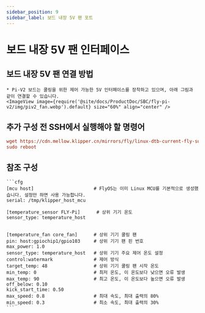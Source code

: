 ```yaml
---
sidebar_position: 9
sidebar_label: 보드 내장 5V 팬 포트
---
```





# 보드 내장 5V 팬 인터페이스

## 보드 내장 5V 팬 연결 방법
    * Pi-V2 보드는 쿨링을 위한 제어 가능한 5V 인터페이스를 장착하고 있으며, 아래 그림과 같이 연결할 수 있습니다.
    <ImageView image={require('@site/docs/ProductDoc/SBC/fly-pi-v2/img/piv2_fan.webp').default} size="60%" align="center" />

## 추가 구성 전 SSH에서 실행해야 할 명령어
```cfg
wget https://cdn.mellow.klipper.cn/mirrors/fly/linux-dtb-current-fly-sunxi64_3.3.5_arm64.deb && sudo dpkg -i linux-dtb-current-fly-sunxi64_3.3.5_arm64.deb
sudo reboot
```

## 참조 구성

    ```cfg
    [mcu host]                      # FlyOS는 이미 Linux MCU를 기본적으로 생성했습니다. 설정만 하면 사용 가능합니다.           
    serial: /tmp/klipper_host_mcu 

    [temperature_sensor FLY-Pi]      # 상위 기기 온도
    sensor_type: temperature_host


    [temperature_fan core_fan]      # 상위 기기 쿨링 팬
    pin: host:gpiochip1/gpio103     # 상위 기기 팬 핀 번호
    max_power: 1.0
    sensor_type: temperature_host   # 상위 기기 주요 제어 온도 설정
    control:watermark               # 제어 방식
    target_temp: 48                 # 상위 기기 쿨링 팬 시작 온도
    min_temp: 0                     # 최저 온도, 이 온도보다 낮으면 오류 발생
    max_temp: 90                    # 최고 온도, 이 온도보다 높으면 오류 발생
    off_below: 0.10
    kick_start_time: 0.50
    max_speed: 0.8                  # 최대 속도, 최대 출력의 80%
    min_speed: 0.3                  # 최소 속도, 최대 출력의 30%
    ```
